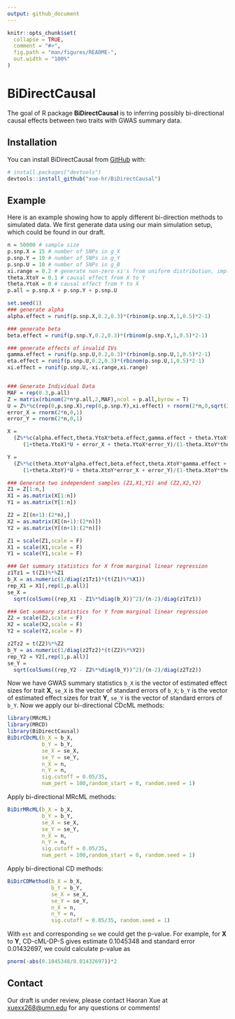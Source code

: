 ```yaml
---
output: github_document
---
```


<!-- README.md is generated from README.Rmd. Please edit that file -->

```r
knitr::opts_chunk$set(
  collapse = TRUE,
  comment = "#>",
  fig.path = "man/figures/README-",
  out.width = "100%"
)
```

# BiDirectCausal

<!-- badges: start -->
<!-- badges: end -->

The goal of R package **BiDirectCausal** is to inferring possibly bi-directional causal effects between two traits with GWAS summary data.

## Installation

You can install BiDirectCausal from [GitHub](https://github.com/) with:

``` r
# install.packages("devtools")
devtools::install_github("xue-hr/BiDirectCausal")
```
## Example

Here is an example showing how to apply different bi-direction methods to simulated data.
We first generate data using our main simulation setup, which could be found in our draft.

``` r
n = 50000 # sample size
p.snp.X = 15 # number of SNPs in g_X
p.snp.Y = 10 # number of SNPs in g_Y
p.snp.U = 10 # number of SNPs in g_B
xi.range = 0.2 # generate non-zero xi's from uniform distribution, implying correlated pleiotropy
theta.XtoY = 0.1 # causal effect from X to Y
theta.YtoX = 0 # causal effect from Y to X
p.all = p.snp.X + p.snp.Y + p.snp.U

set.seed(1)
### generate alpha
alpha.effect = runif(p.snp.X,0.2,0.3)*(rbinom(p.snp.X,1,0.5)*2-1)

### generate beta
beta.effect = runif(p.snp.Y,0.2,0.3)*(rbinom(p.snp.Y,1,0.5)*2-1)

### generate effects of invalid IVs
gamma.effect = runif(p.snp.U,0.2,0.3)*(rbinom(p.snp.U,1,0.5)*2-1)
eta.effect = runif(p.snp.U,0.2,0.3)*(rbinom(p.snp.U,1,0.5)*2-1)
xi.effect = runif(p.snp.U,-xi.range,xi.range)


### Generate Individual Data
MAF = rep(0.3,p.all)
Z = matrix(rbinom(2*n*p.all,2,MAF),ncol = p.all,byrow = T)
U = Z%*%c(rep(0,p.snp.X),rep(0,p.snp.Y),xi.effect) + rnorm(2*n,0,sqrt(2))
error_X = rnorm(2*n,0,1)
error_Y = rnorm(2*n,0,1)

X = 
  (Z%*%c(alpha.effect,theta.YtoX*beta.effect,gamma.effect + theta.YtoX*eta.effect) + 
     (1+theta.YtoX)*U + error_X + theta.YtoX*error_Y)/(1-theta.XtoY*theta.YtoX)

Y = 
  (Z%*%c(theta.XtoY*alpha.effect,beta.effect,theta.XtoY*gamma.effect + eta.effect) + 
     (1+theta.XtoY)*U + theta.XtoY*error_X + error_Y)/(1-theta.XtoY*theta.YtoX)

### Generate two independent samples (Z1,X1,Y1) and (Z2,X2,Y2)
Z1 = Z[1:n,]
X1 = as.matrix(X[1:n])
Y1 = as.matrix(Y[1:n])

Z2 = Z[(n+1):(2*n),]
X2 = as.matrix(X[(n+1):(2*n)])
Y2 = as.matrix(Y[(n+1):(2*n)])

Z1 = scale(Z1,scale = F)
X1 = scale(X1,scale = F)
Y1 = scale(Y1,scale = F)

### Get summary statistics for X from marginal linear regression
z1Tz1 = t(Z1)%*%Z1
b_X = as.numeric(1/diag(z1Tz1)*(t(Z1)%*%X1))
rep_X1 = X1[,rep(1,p.all)]
se_X = 
  sqrt(colSums((rep_X1 - Z1%*%diag(b_X))^2)/(n-2)/diag(z1Tz1))

### Get summary statistics for Y from marginal linear regression
Z2 = scale(Z2,scale = F)
X2 = scale(X2,scale = F)
Y2 = scale(Y2,scale = F)

z2Tz2 = t(Z2)%*%Z2
b_Y = as.numeric(1/diag(z2Tz2)*(t(Z2)%*%Y2))
rep_Y2 = Y2[,rep(1,p.all)]
se_Y = 
  sqrt(colSums((rep_Y2 - Z2%*%diag(b_Y))^2)/(n-2)/diag(z2Tz2))

```

Now we have GWAS summary statistics `b_X` is the vector of estimated effect sizes for trait **X**, `se_X` is the vector of standard errors of `b_X`;
`b_Y` is the vector of estimated effect sizes for trait **Y**, `se_Y` is the vector of standard errors of `b_Y`. Now we apply our bi-directional CDcML methods:
```r
library(MRcML)
library(MRCD)
library(BiDirectCausal)
BiDirCDcML(b_X = b_X,
           b_Y = b_Y,
           se_X = se_X,
           se_Y = se_Y,
           n_X = n,
           n_Y = n,
           sig.cutoff = 0.05/35, 
           num_pert = 100,random_start = 0, random.seed = 1)
```

Apply bi-directional MRcML methods:
```r
BiDirMRcML(b_X = b_X,
           b_Y = b_Y,
           se_X = se_X,
           se_Y = se_Y,
           n_X = n,
           n_Y = n,
           sig.cutoff = 0.05/35, 
           num_pert = 100,random_start = 0, random.seed = 1)
```

Apply bi-directional CD methods:
```r
BiDirCDMethod(b_X = b_X,
              b_Y = b_Y,
              se_X = se_X,
              se_Y = se_Y,
              n_X = n,
              n_Y = n,
              sig.cutoff = 0.05/35, random.seed = 1)

```

With `est` and corresponding `se` we could get the p-value. For example, for **X** to **Y**, CD-cML-DP-S gives estimate 0.1045348 and standard error 0.01432697, we could calculate p-value as 
```r
pnorm(-abs(0.1045348/0.01432697))*2
```

## Contact

Our draft is under review,
please contact Haoran Xue at <xuexx268@umn.edu> for any questions or comments!
